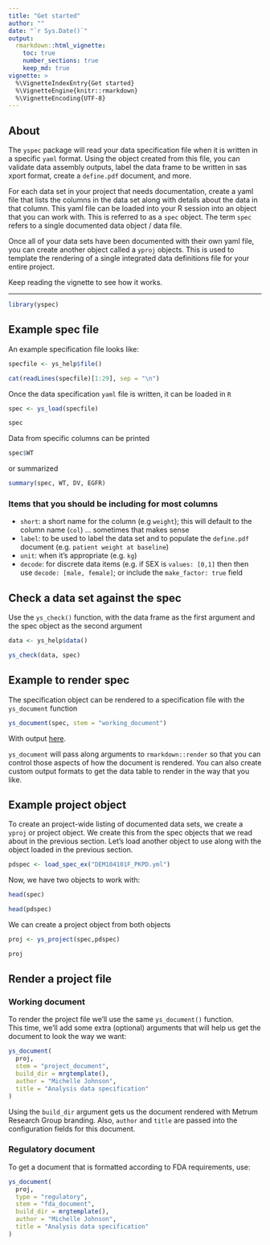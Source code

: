 ```yaml
---
title: "Get started"
author: ""
date: "`r Sys.Date()`"
output: 
  rmarkdown::html_vignette: 
    toc: true
    number_sections: true
    keep_md: true
vignette: >
  %\VignetteIndexEntry{Get started}
  %\VignetteEngine{knitr::rmarkdown}
  %\VignetteEncoding{UTF-8}
---
```




## About

The `yspec` package will read your data specification file when it is written 
in a specific `yaml` format. Using the object created from this file, you can 
validate data assembly outputs, label the data frame to be written in sas xport
format, create a `define.pdf` document, and more.

For each data set in your project that needs documentation, create
a yaml file that lists the columns in the data set along with details 
about the data in that column.  This yaml file can be loaded into your 
R session into an object that you can work with. This is referred to as
a `spec` object.  The term `spec` refers to a single documented data object / 
data file. 

Once all of your data sets have been documented with their own yaml file, 
you can create another object called a `yproj` objects.  This is used to 
template the rendering of a single integrated data definitions file for 
your entire project. 

Keep reading the vignette to see how it works.

<hr>

```r
library(yspec)
```

## Example spec file

An example specification file looks like:

```r
specfile <- ys_help$file()

cat(readLines(specfile)[1:29], sep = "\n")
```


Once the data specification `yaml` file is written, 
it can be loaded in `R`

```r
spec <- ys_load(specfile)

spec
```

Data from specific columns can be printed
```r
spec$WT
```

or summarized
```r
summary(spec, WT, DV, EGFR)
```

### Items that you should be including for most columns

- `short`: a short name for the column (e.g `weight`); this will default to 
  the column name (`col`) ... sometimes that makes sense
- `label`: to be used to label the data set and to populate the `define.pdf` 
  document (e.g. `patient weight at baseline`)
- `unit`: when it's appropriate (e.g. `kg`)
- `decode`: for discrete data items (e.g. if SEX is `values: [0,1]` then then 
  use `decode: [male, female]`; or include the `make_factor: true` field


## Check a data set against the spec

Use the `ys_check()` function, with the data frame as the first argument 
and the spec object as the second argument

```r

data <- ys_help$data()

ys_check(data, spec)

```


## Example to render spec

The specification object can be rendered to a specification file with the 
`ys_document` function

```r
ys_document(spec, stem = "working_document")
```

With output [here](working_document.pdf).

`ys_document` will pass along arguments to `rmarkdown::render` so that you 
can control those aspects of how the document is rendered. You can also 
create custom output formats to get the data table to render in the way that you
like.

## Example project object

To create an project-wide listing of documented data sets, we create a 
`yproj` or project object.  We create this from the spec objects that we 
read about in the previous section.  Let's load another object to use along 
with the object loaded in the previous section.

```r
pdspec <- load_spec_ex("DEM104101F_PKPD.yml")
```

Now, we have two objects to work with:

```r
head(spec)

head(pdspec)
```

We can create a project object from both objects
```r
proj <- ys_project(spec,pdspec)

proj
```



## Render a project file

### Working document

To render the project file we'll use the same `ys_document()` function.  
This time, we'll add some extra (optional) arguments that will help us 
get the document to look the way we want:

```r
ys_document(
  proj, 
  stem = "project_document", 
  build_dir = mrgtemplate(),
  author = "Michelle Johnson", 
  title = "Analysis data specification"
)
```

Using the `build_dir` argument gets us the document rendered with Metrum 
Research Group branding.  Also, `author` and `title` are passed into the
configuration fields for this document.

### Regulatory document 

To get a document that is formatted according to FDA requirements, use:

```r
ys_document(
  proj, 
  type = "regulatory",
  stem = "fda_document", 
  build_dir = mrgtemplate(),
  author = "Michelle Johnson", 
  title = "Analysis data specification"
)
```

